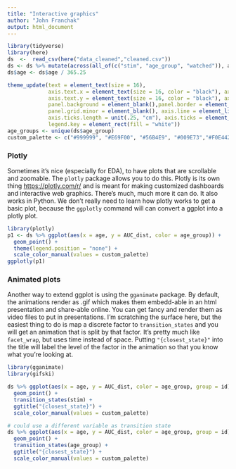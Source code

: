 ```yaml
---
title: "Interactive graphics"
author: "John Franchak"
output: html_document
---
```


```r
library(tidyverse)
library(here)
ds  <-  read_csv(here("data_cleaned","cleaned.csv"))
ds <- ds %>% mutate(across(all_of(c("stim", "age_group", "watched")), as_factor))
ds$age <- ds$age / 365.25

theme_update(text = element_text(size = 16),
             axis.text.x = element_text(size = 16, color = "black"), axis.title.x = element_text(size = 21),
             axis.text.y = element_text(size = 16, color = "black"), axis.title.y = element_text(size = 21),
             panel.background = element_blank(),panel.border = element_blank(), panel.grid.major = element_blank(),
             panel.grid.minor = element_blank(), axis.line = element_line(colour = "white"), 
             axis.ticks.length = unit(.25, "cm"), axis.ticks = element_line(size = 1, lineend = "round"),
             legend.key = element_rect(fill = "white")) 
age_groups <- unique(ds$age_group) 
custom_palette <- c("#999999", "#E69F00", "#56B4E9", "#009E73","#F0E442", "#0072B2", "#D55E00") %>% set_names(age_groups)
```

### Plotly

Sometimes it's nice (especially for EDA), to have plots that are scrollable and zoomable. The `plotly` package allows you to do this. Plotly is its own thing <https://plotly.com/r/> and is meant for making customized dashboards and interactive web graphics. There's much, much more it can do. It also works in Python. We don't really need to learn how plotly works to get a basic plot, because the `ggplotly` command will can convert a ggplot into a plotly plot. 

```r
library(plotly)
p1 <- ds %>% ggplot(aes(x = age, y = AUC_dist, color = age_group)) + 
  geom_point() + 
  theme(legend.position = "none") + 
  scale_color_manual(values = custom_palette)
ggplotly(p1)
```


### Animated plots

Another way to extend ggplot is using the `gganimate` package. By default, the animations render as .gif which makes them embedd-able in an html presentation and share-able online. You can get fancy and render them as video files to put in presentations. I'm scratching the surface here, but the easiest thing to do is map a discrete factor to `transition_states` and you will get an animation that is split by that factor. It's pretty much like `facet_wrap`, but uses time instead of space. Putting `"{closest_state}"` into the title will label the level of the factor in the animation so that you know what you're looking at. 

```r
library(gganimate)
library(gifski)

ds %>% ggplot(aes(x = age, y = AUC_dist, color = age_group, group = id)) + 
  geom_point() + 
  transition_states(stim) + 
  ggtitle("{closest_state}") + 
  scale_color_manual(values = custom_palette)

# could use a different variable as transition state
ds %>% ggplot(aes(x = age, y = AUC_dist, color = age_group, group = id)) + 
  geom_point() + 
  transition_states(age_group) + 
  ggtitle("{closest_state}") + 
  scale_color_manual(values = custom_palette)
```

